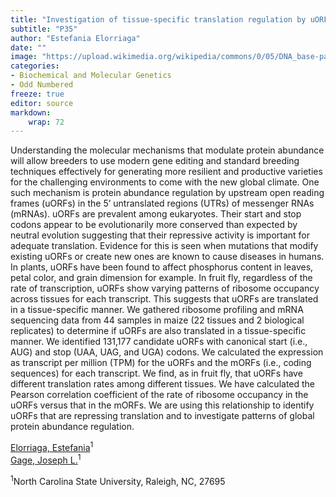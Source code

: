 ```yaml
---
title: "Investigation of tissue-specific translation regulation by uORFs in maize"
subtitle: "P35"
author: "Estefania Elorriaga"
date: ""
image: "https://upload.wikimedia.org/wikipedia/commons/0/05/DNA_base-pair_diagram.jpg"
categories: 
- Biochemical and Molecular Genetics
- Odd Numbered
freeze: true
editor: source
markdown: 
    wrap: 72
---
```


Understanding the molecular mechanisms that modulate protein abundance will allow breeders to use modern gene editing and standard breeding techniques effectively for generating more resilient and productive varieties for the challenging environments to come with the new global climate. One such mechanism is protein abundance regulation by upstream open reading frames (uORFs) in the 5’ untranslated regions (UTRs) of messenger RNAs (mRNAs). uORFs are prevalent among eukaryotes. Their start and stop codons appear to be evolutionarily more conserved than expected by neutral evolution suggesting that their repressive activity is important for adequate translation. Evidence for this is seen when mutations that modify existing uORFs or create new ones are known to cause diseases in humans. In plants, uORFs have been found to affect phosphorus content in leaves, petal color, and grain dimension for example. In fruit fly, regardless of the rate of transcription, uORFs show varying patterns of ribosome occupancy across tissues for each transcript. This suggests that uORFs are translated in a tissue-specific manner. We gathered ribosome profiling and mRNA sequencing data from 44 samples in maize (22 tissues and 2 biological replicates) to determine if uORFs are also translated in a tissue-specific manner. We identified 131,177 candidate uORFs with canonical start (i.e., AUG) and stop (UAA, UAG, and UGA) codons. We calculated the expression as transcript per million (TPM) for the uORFs and the mORFs (i.e., coding sequences) for each transcript. We find, as in fruit fly, that uORFs have different translation rates among different tissues. We have calculated the Pearson correlation coefficient of the rate of ribosome occupancy in the uORFs versus that in the mORFs. We are using this relationship to identify uORFs that are repressing translation and to investigate patterns of global protein abundance regulation.

<a href='mailto:eelorri@ncsu.edu'>Elorriaga, Estefania</a><sup>1</sup><br><a href='mailto:jlgage@ncsu.edu'>Gage, Joseph L.</a><sup>1</sup><br>

<sup>1</sup>North Carolina State University, Raleigh, NC, 27695<br>